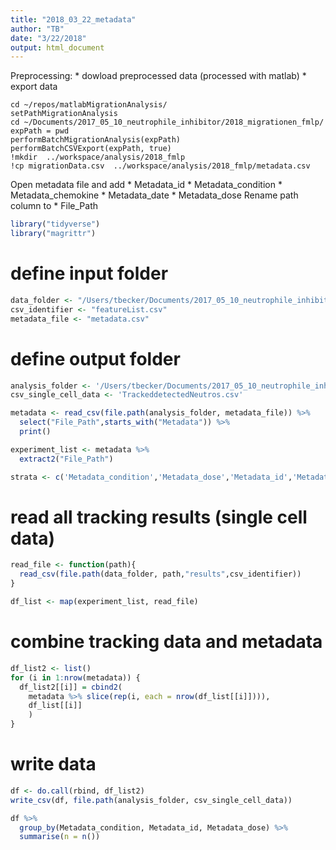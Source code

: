 ```yaml
---
title: "2018_03_22_metadata"
author: "TB"
date: "3/22/2018"
output: html_document
---
```


Preprocessing:
* dowload preprocessed data (processed with matlab)
* export data 

```in
cd ~/repos/matlabMigrationAnalysis/
setPathMigrationAnalysis  
cd ~/Documents/2017_05_10_neutrophile_inhibitor/2018_migrationen_fmlp/
expPath = pwd
performBatchMigrationAnalysis(expPath)
performBatchCSVExport(expPath, true)
!mkdir  ../workspace/analysis/2018_fmlp
!cp migrationData.csv  ../workspace/analysis/2018_fmlp/metadata.csv
```

Open metadata file and add 
* Metadata_id
* Metadata_condition
* Metadata_chemokine
* Metadata_date
* Metadata_dose
Rename path column to 
* File_Path


```r
library("tidyverse")
library("magrittr")
```
# define input folder
```r
data_folder <- "/Users/tbecker/Documents/2017_05_10_neutrophile_inhibitor/"
csv_identifier <- "featureList.csv"
metadata_file <- "metadata.csv"
```

# define output folder 
```r
analysis_folder <- '/Users/tbecker/Documents/2017_05_10_neutrophile_inhibitor/workspace/analysis/2018_fmlp'
csv_single_cell_data <- 'TrackeddetectedNeutros.csv'

metadata <- read_csv(file.path(analysis_folder, metadata_file)) %>%
  select("File_Path",starts_with("Metadata")) %>%
  print()

experiment_list <- metadata %>%
  extract2("File_Path") 

strata <- c('Metadata_condition','Metadata_dose','Metadata_id','Metadata_date','Metadata_matrix','Metadata_chemokine')
```
# read all tracking results (single cell data)
```r
read_file <- function(path){
  read_csv(file.path(data_folder, path,"results",csv_identifier))
}

df_list <- map(experiment_list, read_file)
```
# combine tracking data and metadata
```r
df_list2 <- list()
for (i in 1:nrow(metadata)) {
  df_list2[[i]] = cbind2(
    metadata %>% slice(rep(i, each = nrow(df_list[[i]]))),
    df_list[[i]]
    )
}
```

# write data 
```r
df <- do.call(rbind, df_list2) 
write_csv(df, file.path(analysis_folder, csv_single_cell_data))
```

```r
df %>% 
  group_by(Metadata_condition, Metadata_id, Metadata_dose) %>%
  summarise(n = n())
```

